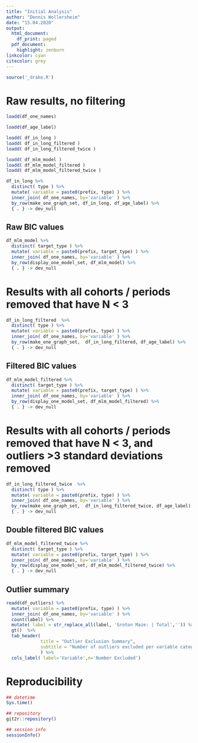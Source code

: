 ```yaml
---
title: "Initial Analysis"
author: "Dennis Wollersheim"
date: "15.04.2020"
output:
  html_document:
    df_print: paged
  pdf_document:
    highlight: zenburn
linkcolor: cyan
citecolor: grey
---
```


\tableofcontents

```r

source('_drake.R')


```

# Raw results, no filtering

```r

loadd(df_one_names)

loadd(df_age_label)

loadd( df_in_long )
loadd( df_in_long_filtered )
loadd( df_in_long_filtered_twice )

loadd( df_mlm_model )
loadd( df_mlm_model_filtered )
loadd( df_mlm_model_filtered_twice )

df_in_long %>%
  distinct( type ) %>%
  mutate( variable = paste0(prefix, type) ) %>%
  inner_join( df_one_names, by='variable' ) %>%
  by_row(make_one_graph_set, df_in_long, df_age_label) %>%
  { . } -> dev_null

```

## Raw BIC values

```r

df_mlm_model %>%
  distinct( target_type ) %>%
  mutate( variable = paste0(prefix, target_type) ) %>%
  inner_join( df_one_names, by='variable' ) %>%
  by_row(display_one_model_set, df_mlm_model) %>%
  { . } -> dev_null

```


# Results with all cohorts / periods removed that have N < 3

```r

df_in_long_filtered  %>%
  distinct( type ) %>%
  mutate( variable = paste0(prefix, type) ) %>%
  inner_join( df_one_names, by='variable' ) %>%
  by_row(make_one_graph_set,  df_in_long_filtered, df_age_label) %>%
  { . } -> dev_null

```

## Filtered BIC values

```r

df_mlm_model_filtered %>%
  distinct( target_type ) %>%
  mutate( variable = paste0(prefix, target_type) ) %>%
  inner_join( df_one_names, by='variable' ) %>%
  by_row(display_one_model_set, df_mlm_model_filtered) %>%
  { . } -> dev_null

```




# Results with all cohorts / periods removed that have N < 3, and outliers >3 standard deviations removed

```r

df_in_long_filtered_twice  %>%
  distinct( type ) %>%
  mutate( variable = paste0(prefix, type) ) %>%
  inner_join( df_one_names, by='variable' ) %>%
  by_row(make_one_graph_set,  df_in_long_filtered_twice, df_age_label) %>%
  { . } -> dev_null

```
## Double filtered BIC values

```r

df_mlm_model_filtered_twice %>%
  distinct( target_type ) %>%
  mutate( variable = paste0(prefix, target_type) ) %>%
  inner_join( df_one_names, by='variable' ) %>%
  by_row(display_one_model_set, df_mlm_model_filtered_twice) %>%
  { . } -> dev_null

```

## Outlier summary

```r

readd(df_outliers) %>%
  mutate( variable = paste0(prefix, type) ) %>%
  inner_join( df_one_names, by='variable' ) %>%
  count(label) %>%
  mutate( label = str_replace_all(label, 'Groton Maze: | Total','')) %>%
  gt()  %>%
  tab_header(
             title = "Outlier Exclusion Summary",
             subtitle = "Number of outliers excluded per variable category"
             ) %>%
  cols_label( label='Variable',n='Number Excluded')


```

# Reproducibility

```r
## datetime
Sys.time()

## repository
git2r::repository()

## session info
sessionInfo()
```






